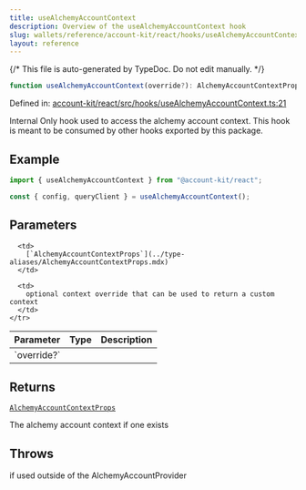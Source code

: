 ```yaml
---
title: useAlchemyAccountContext
description: Overview of the useAlchemyAccountContext hook
slug: wallets/reference/account-kit/react/hooks/useAlchemyAccountContext
layout: reference
---
```


{/* This file is auto-generated by TypeDoc. Do not edit manually. */}

```ts
function useAlchemyAccountContext(override?): AlchemyAccountContextProps;
```

Defined in: [account-kit/react/src/hooks/useAlchemyAccountContext.ts:21](https://github.com/alchemyplatform/aa-sdk/blob/c1a84188d03473acac2fdb49fb7cd7fdba73169b/account-kit/react/src/hooks/useAlchemyAccountContext.ts#L21)

Internal Only hook used to access the alchemy account context.
This hook is meant to be consumed by other hooks exported by this package.

## Example

```ts twoslash
import { useAlchemyAccountContext } from "@account-kit/react";

const { config, queryClient } = useAlchemyAccountContext();
```

## Parameters

<table>
  <thead>
    <tr>
      <th align="left">Parameter</th>
      <th align="left">Type</th>
      <th align="left">Description</th>
    </tr>
  </thead>

  <tbody>
    <tr>
      <td>
        `override?`
      </td>

      <td>
        [`AlchemyAccountContextProps`](../type-aliases/AlchemyAccountContextProps.mdx)
      </td>

      <td>
        optional context override that can be used to return a custom context
      </td>
    </tr>

  </tbody>
</table>

## Returns

[`AlchemyAccountContextProps`](../type-aliases/AlchemyAccountContextProps.mdx)

The alchemy account context if one exists

## Throws

if used outside of the AlchemyAccountProvider
